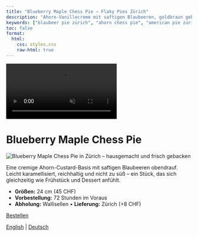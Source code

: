 ```yaml
---
title: "Blueberry Maple Chess Pie – Flaky Pies Zürich"
description: "Ahorn-Vanillecreme mit saftigen Blaubeeren, goldbraun gebacken. Süß, reichhaltig und perfekt ausbalanciert."
keywords: ["blaubeer pie zürich", "ahorn chess pie", "american pie zürich", "ahorn blaubeer dessert schweiz", "hausgemachter pie wallisellen", "cremiger pie zürich"]
toc: false
format:
  html:
    css: styles.css
    raw-html: true 
---
```

<!-- Desktop background video -->
<div class="background-video-container">
  <video autoplay muted loop playsinline>
    <source src="../Backgroundrotating.mp4" type="video/mp4">
  </video>
</div>

# Blueberry Maple Chess Pie

<div class="pie-layout">

<img src="images/Maple-chess-pie-thanksgiving-zurich.jpg"
       alt="Blueberry Maple Chess Pie in Zürich – hausgemacht und frisch gebacken"
       class="pie-photo" loading="lazy">

<div class="pie-text">
<p>
      Eine cremige Ahorn-Custard-Basis mit saftigen Blaubeeren obendrauf. Leicht karamellisiert, reichhaltig und nicht zu süß – ein Stück, das sich gleichzeitig wie Frühstück und Dessert anfühlt.
</p>
<ul>
<li><strong>Größen:</strong> 24 cm (45 CHF)</li>
<li><strong>Vorbestellung:</strong> 72 Stunden im Voraus</li>
<li><strong>Abholung:</strong> Wallisellen • <strong>Lieferung:</strong> Zürich (+8 CHF)</li>
</ul>
<div class="nav-button">
  <a href="order-pies-zurich.qmd" class="btn-link">Bestellen</a>
</div>
</div>

</div>



<div class="content-overlay">



<script type="application/ld+json">
{
  "@context": "https://schema.org",
  "@type": "Bakery",
  "name": "Flaky",
  "image": "https://yourdomain.com/logo_website.png",
  "address": {
    "@type": "PostalAddress",
    "addressLocality": "Zürich",
    "addressCountry": "CH"
  },
  "servesCuisine": "Amerikanische Desserts",
  "url": "https://yourdomain.com",
  "description": "Flaky ist eine kleine, hausbasierte Bäckerei in Zürich, die handgemachte amerikanische Pies wie Pumpkin Pie, Cinnamon Apple Crumble und Pecan Pie backt."
}
</script>



<div class="language-switch">
  <a href="../blueberry-maple-chess-pie-zurich.html">English</a> |
  <a href="blueberry-maple-chess-pie-zurich.html">Deutsch</a>
</div>



<div class="footer-heart">
  <i class="fas fa-heart"></i>
</div>


<script>
document.addEventListener("DOMContentLoaded", function() {
  const navLinks = document.querySelectorAll('.navbar-nav .nav-link');
  const navbarCollapse = document.querySelector('.navbar-collapse');

  navLinks.forEach(function(link) {
    link.addEventListener('click', function() {
      if (navbarCollapse.classList.contains('show')) {
        // Menü einklappen
        const collapse = new bootstrap.Collapse(navbarCollapse);
        collapse.hide();
      }
    });
  });
});
</script>
